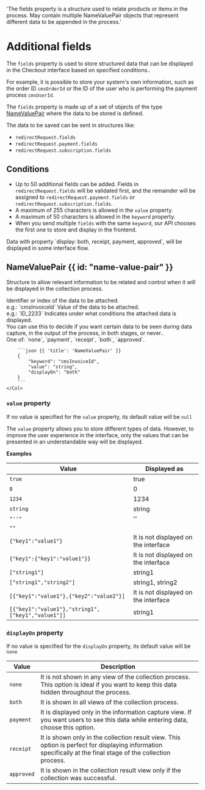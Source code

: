    'The fields property is a structure used to relate products or items in the process. May contain multiple NameValuePair objects that represent different data to be appended in the process.'

# Additional fields

The `fields` property is used to store structured data that can be displayed in the Checkout interface based on specified conditions.. 

For example, it is possible to store your system's own information, such as the order ID `cmsOrderId` or the ID of the user who is performing the payment process `cmsUserId`.

The `fields` property is made up of a set of objects of the type [NameValuePair](#name-value-pair) where the data to be stored is defined.

The data to be saved can be sent in structures like:

- `redirectRequest.fields`
- `redirectRequest.payment.fields`
- `redirectRequest.subscription.fields`

## Conditions

- Up to 50 additional fields can be added. Fields in `redirectRequest.fields` will be validated first, and the remainder will be assigned to `redirectRequest.payment.fields` or `redirectRequest.subscription.fields`.
- A maximum of 255 characters is allowed in the `value` property.
- A maximum of 50 characters is allowed in the `keyword` property.
- When you send multiple `fields` with the same `keyword`, our API chooses the first one to store and display in the frontend.

<Note>
Data with property `display: both, receipt, payment, approved`, will be displayed in some interface flow.
</Note>

## NameValuePair {{ id: "name-value-pair" }}

Structure to allow relevant information to be related and control when it will be displayed in the collection process.

<Row>
    <Col>
        <Properties>
            <Property name="keyword" type="string" isRequired={true}>
                Identifier or index of the data to be attached.<br/>
                e.g.: `cmsInvoiceId`
            </Property>
            <Property name="value" type="string|object|array|boolean|number" isRequired={false}>
                Value of the data to be attached.<br/>
                e.g.: `ID_2233`
            </Property>
            <Property name="displayOn" type="string" isRequired={false}>
                Indicates under what conditions the attached data is displayed.<br/>
                You can use this to decide if you want certain data to be seen during data capture, in the output of the process, in both stages, or never..<br/>
                One of: `none`, `payment`, `receipt`, `both`, `approved`.
            </Property>
        </Properties>
    </Col>
    <Col sticky>

        ```json {{ 'title': 'NameValuePair' }}
        {
            "keyword": "cmsInvoiceId",
            "value": "string",
            "displayOn": "both"
        }
        ```
    </Col>
</Row>

### `value` property

If no value is specified for the `value` property, its default value will be `null`

The `value` property allows you to store different types of data. However, to improve the user experience in the interface, only the values that can be presented in an understandable way will be displayed.

**Examples**

| Value                                             | Displayed as                 |
|---------------------------------------------------|------------------------------|
| `true`                                            | true                         |
| `0`                                               | 0                            |
| `1234`                                            | 1234                         |
| `string`                                          | string                       |
| `"''"`                                            | ''                           |
| `""`                                              |                              |
| `{"key1":"value1"}`                               | It is not displayed on the interface |
| `{"key1":{"key1":"value1"}}`                      | It is not displayed on the interface |
| `["string1"]`                                     | string1                      |
| `["string1","string2"]`                           | string1, string2             |
| `[{"key1":"value1"},{"key2":"value2"}]`           | It is not displayed on the interface |
| `[{"key1":"value1"},"string1",["key1","value1"]]` | string1                      |


### `displayOn` property

If no value is specified for the `displayOn` property, its default value will be `none`

| Value       | Description                                                                                                                                                          |
|-------------|----------------------------------------------------------------------------------------------------------------------------------------------------------------------|
| `none`      | It is not shown in any view of the collection process. This option is ideal if you want to keep this data hidden throughout the process.                             |
| `both`      | It is shown in all views of the collection process.                                                                                                                  |
| `payment`   | It is displayed only in the information capture view. If you want users to see this data while entering data, choose this option.                                    |
| `receipt`   | It is shown only in the collection result view. This option is perfect for displaying information specifically at the final stage of the collection process.         |
| `approved`  | It is shown in the collection result view only if the collection was successful.                                                                                     |

